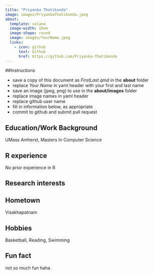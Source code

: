 ```yaml
---
title: "Priyanka Thatikonda"
image: images/PriyankaThatikonda.jpeg
about:
  template: solana
  image-width: 15em
  image-shape: round
  image: images/YourName.jpeg
  links:
    - icon: github
      text: Github
      href: https://github.com/Priyanka-Thatikonda
---
```


##Instructions

  - save a copy of this document as *FirstLast.qmd* in the **about** folder
  - replace *Your Name* in yaml header with your first and last name
  - save an image (jpeg, png) to use in the **about/images** folder
  - replace image names in yaml header
  - replace github user name
  - fill in information below, as appropriate
  - commit to github and submit pull request

## Education/Work Background
UMass Amherst, Masters In Computer Science

## R experience
No prior experience in R

## Research interests


## Hometown
Visakhapatnam

## Hobbies
Basketball, Reading, Swimming

## Fun fact
not so much fun haha